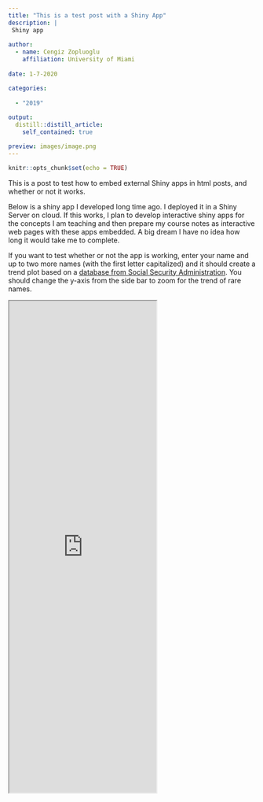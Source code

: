 ```yaml
---
title: "This is a test post with a Shiny App"
description: |
 Shiny app
 
author:
  - name: Cengiz Zopluoglu
    affiliation: University of Miami
    
date: 1-7-2020

categories:
  
  - "2019"
  
output:
  distill::distill_article:
    self_contained: true

preview: images/image.png
---
```


```r
knitr::opts_chunk$set(echo = TRUE)
```

This is a post to test how to embed external Shiny apps in html posts, and whether or not it works.

Below is a shiny app I developed long time ago. I deployed it in a Shiny Server on cloud. If this works, I plan to develop interactive shiny apps for the concepts I am teaching and then prepare my course notes as interactive web pages with these apps embedded. A big dream I have no idea how long it would take me to complete.

If you want to test whether or not the app is working, enter your name and up to two more names (with the first letter capitalized) and it should create a trend plot based on a [database from Social Security Administration](https://catalog.data.gov/dataset/baby-names-from-social-security-card-applications-national-level-data). You should change the y-axis from the side bar to zoom for the trend of rare names.


<iframe src="http://157.245.80.187:3838/names/" class="l-screen-inset shaded" height="1000px"></iframe>


